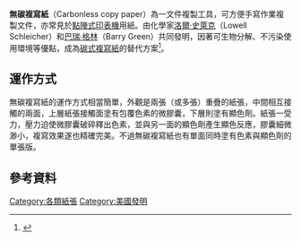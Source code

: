 '''無碳複寫紙'''（Carbonless copy paper）為一文件複製工具，可方便手寫作業複製文件，亦常見於[[點陣式印表機|點陣式印表機]]用紙。由化學家[[洛爾·史萊克|洛爾·史萊克]]（Lowell Schleicher）和[[巴瑞·格林|巴瑞·格林]]（Barry Green）共同發明，因著可生物分解、不污染使用環境等優點，成為[[碳式複寫紙|碳式複寫紙]]的替代方案<ref>{{cite web |url=http://www.appletonideas.com/pdf/Lowell_Schleicher_Dies.pdf |title=存档副本 |accessdate=2013-11-12  |deadurl=yes |archiveurl=https://web.archive.org/web/20131112210954/http://www.appletonideas.com/pdf/Lowell_Schleicher_Dies.pdf |archivedate=2013-11-12 }}</ref>。

== 運作方式 ==

無碳複寫紙的運作方式相當簡單，外觀是兩張（或多張）重疊的紙張，中間相互接觸的兩面，上層紙張接觸面塗有包覆色素的微膠囊，下層則塗有顯色劑。紙張一受力，壓力迫使微膠囊破碎釋出色素，並與另一面的顯色劑產生顯色反應，膠囊細微渺小，複寫效果遂也精確完美。不過無碳複寫紙也有單面同時塗有色素與顯色劑的單張版。

== 參考資料 ==
{{reflist}}

{{Paper}}

[[Category:各類紙張|Category:各類紙張]]
[[Category:美國發明|Category:美國發明]]